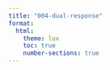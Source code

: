 ```yaml
---
title: "004-dual-response"
format:
  html:
    theme: lux
    toc: true
    number-sections: true
---
```


```r

```

